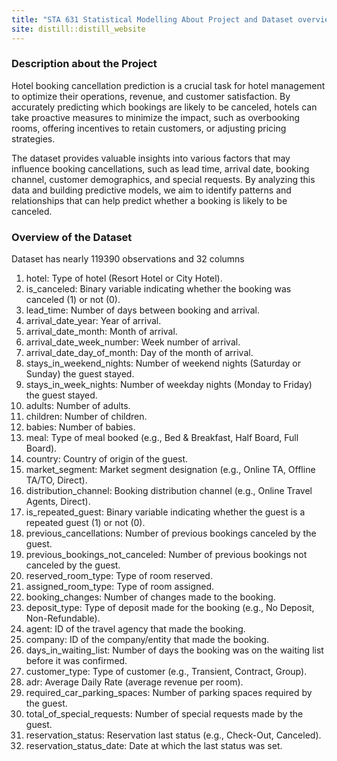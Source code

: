 ```yaml
---
title: "STA 631 Statistical Modelling About Project and Dataset overview"
site: distill::distill_website
---
```


### Description about the Project

Hotel booking cancellation prediction is a crucial task for hotel management to optimize their operations, revenue, and customer satisfaction. By accurately predicting which bookings are likely to be canceled, hotels can take proactive measures to minimize the impact, such as overbooking rooms, offering incentives to retain customers, or adjusting pricing strategies.

The dataset provides valuable insights into various factors that may influence booking cancellations, such as lead time, arrival date, booking channel, customer demographics, and special requests. By analyzing this data and building predictive models, we aim to identify patterns and relationships that can help predict whether a booking is likely to be canceled.

### Overview of the Dataset

Dataset has nearly 119390 observations and 32 columns

1. hotel: Type of hotel (Resort Hotel or City Hotel).
2. is_canceled: Binary variable indicating whether the booking was canceled (1) or not (0).
3. lead_time: Number of days between booking and arrival.
4. arrival_date_year: Year of arrival.
5. arrival_date_month: Month of arrival.
6. arrival_date_week_number: Week number of arrival.
7. arrival_date_day_of_month: Day of the month of arrival.
8. stays_in_weekend_nights: Number of weekend nights (Saturday or Sunday) the guest stayed.
9. stays_in_week_nights: Number of weekday nights (Monday to Friday) the guest stayed.
10. adults: Number of adults.
11. children: Number of children.
12. babies: Number of babies.
13. meal: Type of meal booked (e.g., Bed & Breakfast, Half Board, Full Board).
14. country: Country of origin of the guest.
15. market_segment: Market segment designation (e.g., Online TA, Offline TA/TO, Direct).
16. distribution_channel: Booking distribution channel (e.g., Online Travel Agents, Direct).
17. is_repeated_guest: Binary variable indicating whether the guest is a repeated guest (1) or not (0).
18. previous_cancellations: Number of previous bookings canceled by the guest.
19. previous_bookings_not_canceled: Number of previous bookings not canceled by the guest.
20. reserved_room_type: Type of room reserved.
21. assigned_room_type: Type of room assigned.
22. booking_changes: Number of changes made to the booking.
23. deposit_type: Type of deposit made for the booking (e.g., No Deposit, Non-Refundable).
24. agent: ID of the travel agency that made the booking.
25. company: ID of the company/entity that made the booking.
26. days_in_waiting_list: Number of days the booking was on the waiting list before it was confirmed.
27. customer_type: Type of customer (e.g., Transient, Contract, Group).
28. adr: Average Daily Rate (average revenue per room).
29. required_car_parking_spaces: Number of parking spaces required by the guest.
30. total_of_special_requests: Number of special requests made by the guest.
31. reservation_status: Reservation last status (e.g., Check-Out, Canceled).
32. reservation_status_date: Date at which the last status was set.





